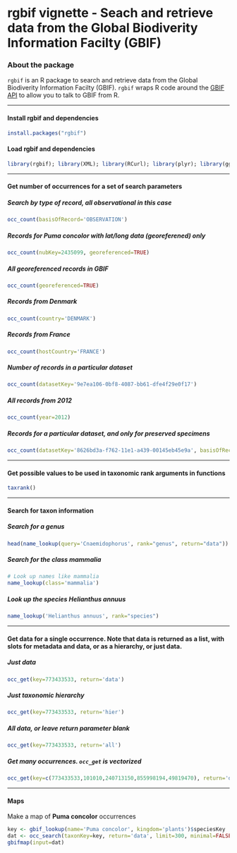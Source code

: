 <!--
%\VignetteEngine{knitr}
%\VignetteIndexEntry{An R Markdown Vignette made with knitr}
-->

rgbif vignette - Seach and retrieve data from the Global Biodiverity Information Facilty (GBIF)
======

### About the package

`rgbif` is an R package to search and retrieve data from the Global Biodiverity Information Facilty (GBIF). `rgbif` wraps R code around the [GBIF API][gbifapi] to allow you to talk to GBIF from R. 

********************

#### Install rgbif and dependencies

```r
install.packages("rgbif")
```

#### Load rgbif and dependencies

```r
library(rgbif); library(XML); library(RCurl); library(plyr); library(ggplot2); library(maps)
```

********************

#### Get number of occurrences for a set of search parameters

##### Search by type of record, all observational in this case

```r
occ_count(basisOfRecord='OBSERVATION')
```

##### Records for **Puma concolor** with lat/long data (georeferened) only

```r
occ_count(nubKey=2435099, georeferenced=TRUE)
```

##### All georeferenced records in GBIF

```r
occ_count(georeferenced=TRUE)
```

##### Records from Denmark

```r
occ_count(country='DENMARK')
```

##### Records from France

```r
occ_count(hostCountry='FRANCE')
```

##### Number of records in a particular dataset

```r
occ_count(datasetKey='9e7ea106-0bf8-4087-bb61-dfe4f29e0f17')
```

##### All records from 2012

```r
occ_count(year=2012)
```

##### Records for a particular dataset, and only for preserved specimens

```r
occ_count(datasetKey='8626bd3a-f762-11e1-a439-00145eb45e9a', basisOfRecord='PRESERVED_SPECIMEN')
```

********************

#### Get possible values to be used in taxonomic rank arguments in functions

```r
taxrank()
```

********************

#### Search for taxon information

##### Search for a genus 

```r
head(name_lookup(query='Cnaemidophorus', rank="genus", return="data"))
```

##### Search for the class mammalia

```r
# Look up names like mammalia
name_lookup(class='mammalia')
```

##### Look up the species Helianthus annuus

```r
name_lookup('Helianthus annuus', rank="species")
```

********************

#### Get data for a single occurrence. Note that data is returned as a list, with slots for metadata and data, or as a hierarchy, or just data.

##### Just data 

```r
occ_get(key=773433533, return='data')
```

##### Just taxonomic hierarchy

```r
occ_get(key=773433533, return='hier')
```

##### All data, or leave return parameter blank

```r
occ_get(key=773433533, return='all')
```

##### Get many occurrences. `occ_get` is vectorized

```r
occ_get(key=c(773433533,101010,240713150,855998194,49819470), return='data')
```

********************

#### Maps

Make a map of **Puma concolor** occurrences

```r
key <- gbif_lookup(name='Puma concolor', kingdom='plants')$speciesKey
dat <- occ_search(taxonKey=key, return='data', limit=300, minimal=FALSE)
gbifmap(input=dat)
```

[gbifapi]: http://data.gbif.org/tutorial/services